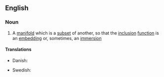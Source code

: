 ==English==
{{wikipedia}}
===Noun===
{{en-noun}}
#{{topology}} A [[manifold]] which is a [[subset]] of another, so that the [[inclusion]] [[function]] is an [[embedding]] or, sometimes, an [[immersion]]
====Translations====
{{trans-top}}
* Danish: {{t|da|delmangfoldighed|c}}
{{trans-mid}}
* Swedish: {{t|se|delmångfald|c}}
{{trans-bottom}}